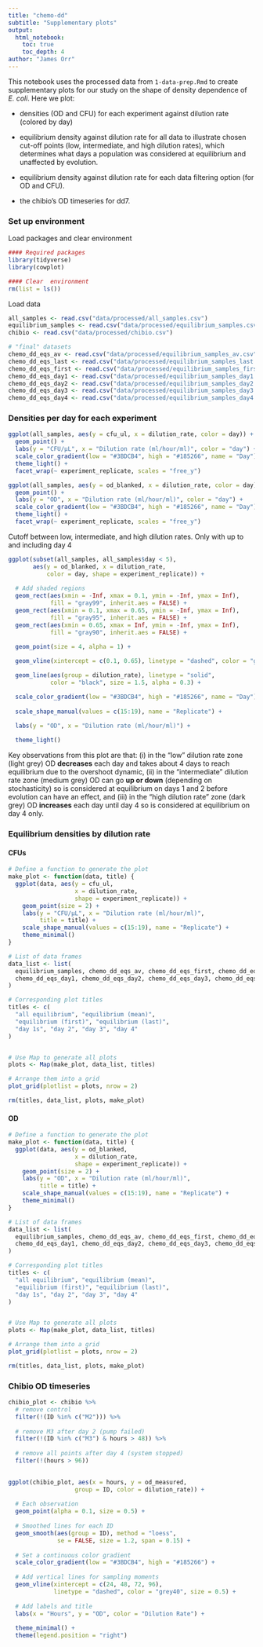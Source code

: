```yaml
---
title: "chemo-dd"
subtitle: "Supplementary plots"
output: 
  html_notebook:
    toc: true
    toc_depth: 4
author: "James Orr"
---
```


This notebook uses the processed data from `1-data-prep.Rmd` to create supplementary plots for our study on the shape of density dependence of *E. coli*. Here we plot: 

- densities (OD and CFU) for each experiment against dilution rate (colored by day)

- equilibrium density against dilution rate for all data to illustrate chosen cut-off points (low, intermediate, and high dilution rates), which determines what days a population was considered at equilibrium and unaffected by evolution. 

- equilibrium density against dilution rate for each data filtering option (for OD and CFU). 

- the chibio's OD timeseries for dd7. 


### Set up environment 

Load packages and clear environment 

```r
#### Required packages
library(tidyverse) 
library(cowplot)

#### Clear  environment 
rm(list = ls())   
```

Load data

```r
all_samples <- read.csv("data/processed/all_samples.csv")
equilibrium_samples <- read.csv("data/processed/equilibrium_samples.csv")
chibio <- read.csv("data/processed/chibio.csv")

# "final" datasets
chemo_dd_eqs_av <- read.csv("data/processed/equilibrium_samples_av.csv")
chemo_dd_eqs_last <- read.csv("data/processed/equilibrium_samples_last.csv")
chemo_dd_eqs_first <- read.csv("data/processed/equilibrium_samples_first.csv")
chemo_dd_eqs_day1 <- read.csv("data/processed/equilibrium_samples_day1.csv")
chemo_dd_eqs_day2 <- read.csv("data/processed/equilibrium_samples_day2.csv")
chemo_dd_eqs_day3 <- read.csv("data/processed/equilibrium_samples_day3.csv")
chemo_dd_eqs_day4 <- read.csv("data/processed/equilibrium_samples_day4.csv")
```

### Densities per day for each experiment

```r
ggplot(all_samples, aes(y = cfu_ul, x = dilution_rate, color = day)) +
  geom_point() + 
  labs(y = "CFU/μL", x = "Dilution rate (ml/hour/ml)", color = "day") +
  scale_color_gradient(low = "#3BDCB4", high = "#185266", name = "Day") + 
  theme_light() +
  facet_wrap(~ experiment_replicate, scales = "free_y")
```
```r
ggplot(all_samples, aes(y = od_blanked, x = dilution_rate, color = day)) +
  geom_point() + 
  labs(y = "OD", x = "Dilution rate (ml/hour/ml)", color = "day") +
  scale_color_gradient(low = "#3BDCB4", high = "#185266", name = "Day") + 
  theme_light() +
  facet_wrap(~ experiment_replicate, scales = "free_y")
```

Cutoff between low, intermediate, and high dilution rates. Only with up to and including day 4

```r

ggplot(subset(all_samples, all_samples$day < 5), 
       aes(y = od_blanked, x = dilution_rate, 
           color = day, shape = experiment_replicate)) +
  
  # Add shaded regions
  geom_rect(aes(xmin = -Inf, xmax = 0.1, ymin = -Inf, ymax = Inf), 
            fill = "gray99", inherit.aes = FALSE) + 
  geom_rect(aes(xmin = 0.1, xmax = 0.65, ymin = -Inf, ymax = Inf), 
            fill = "gray95", inherit.aes = FALSE) + 
  geom_rect(aes(xmin = 0.65, xmax = Inf, ymin = -Inf, ymax = Inf), 
            fill = "gray90", inherit.aes = FALSE) +   
  
  geom_point(size = 4, alpha = 1) + 

  geom_vline(xintercept = c(0.1, 0.65), linetype = "dashed", color = "gray50") + # Vertical lines

  geom_line(aes(group = dilution_rate), linetype = "solid", 
            color = "black", size = 1.5, alpha = 0.3) + 

  scale_color_gradient(low = "#3BDCB4", high = "#185266", name = "Day") + 
  
  scale_shape_manual(values = c(15:19), name = "Replicate") +

  labs(y = "OD", x = "Dilution rate (ml/hour/ml)") + 
    
  theme_light()


```

Key observations from this plot are that: (i) in the "low" dilution rate zone (light grey) OD **decreases** each day and takes about 4 days to reach equilibrium due to the overshoot dynamic, (ii) in the "intermediate" dilution rate zone (medium grey) OD can go **up or down** (depending on stochasticity) so is considered at equilibrium on days 1 and 2 before evolution can have an effect, and (iii) in the "high dilution rate" zone (dark grey) OD **increases** each day until day 4 so is considered at equilibrium on day 4 only. 


### Equilibrium densities by dilution rate

#### CFUs 

```r
# Define a function to generate the plot
make_plot <- function(data, title) {
  ggplot(data, aes(y = cfu_ul, 
                   x = dilution_rate, 
                   shape = experiment_replicate)) +
    geom_point(size = 2) + 
    labs(y = "CFU/μL", x = "Dilution rate (ml/hour/ml)",
         title = title) +
    scale_shape_manual(values = c(15:19), name = "Replicate") +
    theme_minimal()
}

# List of data frames
data_list <- list(
  equilibrium_samples, chemo_dd_eqs_av, chemo_dd_eqs_first, chemo_dd_eqs_last,
  chemo_dd_eqs_day1, chemo_dd_eqs_day2, chemo_dd_eqs_day3, chemo_dd_eqs_day4
)

# Corresponding plot titles
titles <- c(
  "all equilibrium", "equilibrium (mean)", 
  "equilibrium (first)", "equilibrium (last)",
  "day 1s", "day 2", "day 3", "day 4"
)


# Use Map to generate all plots
plots <- Map(make_plot, data_list, titles)

# Arrange them into a grid
plot_grid(plotlist = plots, nrow = 2)

rm(titles, data_list, plots, make_plot)

```

#### OD

```r

# Define a function to generate the plot
make_plot <- function(data, title) {
  ggplot(data, aes(y = od_blanked, 
                   x = dilution_rate, 
                   shape = experiment_replicate)) +
    geom_point(size = 2) + 
    labs(y = "OD", x = "Dilution rate (ml/hour/ml)",
         title = title) +
    scale_shape_manual(values = c(15:19), name = "Replicate") +
    theme_minimal()
}

# List of data frames
data_list <- list(
  equilibrium_samples, chemo_dd_eqs_av, chemo_dd_eqs_first, chemo_dd_eqs_last,
  chemo_dd_eqs_day1, chemo_dd_eqs_day2, chemo_dd_eqs_day3, chemo_dd_eqs_day4
)

# Corresponding plot titles
titles <- c(
  "all equilibrium", "equilibrium (mean)", 
  "equilibrium (first)", "equilibrium (last)",
  "day 1s", "day 2", "day 3", "day 4"
)


# Use Map to generate all plots
plots <- Map(make_plot, data_list, titles)

# Arrange them into a grid
plot_grid(plotlist = plots, nrow = 2)

rm(titles, data_list, plots, make_plot)

```


### Chibio OD timeseries


```r
  
chibio_plot <- chibio %>%
  # remove control
  filter(!(ID %in% c("M2"))) %>%
  
  # remove M3 after day 2 (pump failed)
  filter(!(ID %in% c("M3") & hours > 48)) %>%
  
  # remove all points after day 4 (system stopped) 
  filter(!(hours > 96))
  

ggplot(chibio_plot, aes(x = hours, y = od_measured, 
                   group = ID, color = dilution_rate)) +
  
  # Each observation 
  geom_point(alpha = 0.1, size = 0.5) +
  
  # Smoothed lines for each ID
  geom_smooth(aes(group = ID), method = "loess", 
              se = FALSE, size = 1.2, span = 0.15) +
  
  # Set a continuous color gradient 
  scale_color_gradient(low = "#3BDCB4", high = "#185266") +
  
  # Add vertical lines for sampling moments
  geom_vline(xintercept = c(24, 48, 72, 96),
             linetype = "dashed", color = "grey40", size = 0.5) +
  
  # Add labels and title
  labs(x = "Hours", y = "OD", color = "Dilution Rate") +
  
  theme_minimal() +
  theme(legend.position = "right")
```


